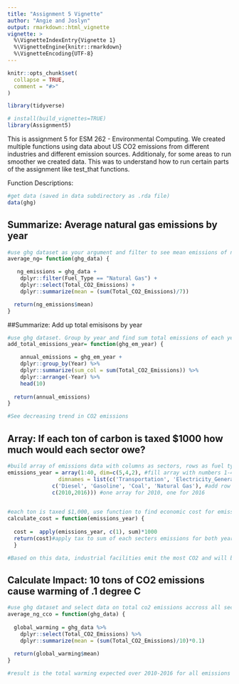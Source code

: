 ```yaml
---
title: "Assignment 5 Vignette"
author: "Angie and Joslyn"
output: rmarkdown::html_vignette
vignette: >
  %\VignetteIndexEntry{Vignette 1}
  %\VignetteEngine{knitr::rmarkdown}
  %\VignetteEncoding{UTF-8}
---
```


```r
knitr::opts_chunk$set(
  collapse = TRUE,
  comment = "#>"
)
```

```r
library(tidyverse)

# install(build_vignettes=TRUE)
library(Assignment5)

```

This is assignment 5 for ESM 262 - Environmental Computing. We created multiple functions using data about US CO2 emissions from different industries and different emission sources. Additionaly, for some areas to run smoother we created data. This was to understand how to run certain parts of the assignment like test_that functions. 

Function Descriptions: 

```r
#get data (saved in data subdirectory as .rda file)
data(ghg)

```


## Summarize: Average natural gas emissions by year
```r

#use ghg dataset as your argument and filter to see mean emissions of natural gas over the 7 years of data
average_ng= function(ghg_data) {

   ng_emissions = ghg_data +
    dplyr::filter(Fuel_Type == "Natural Gas") +
    dplyr::select(Total_CO2_Emissions) +
    dplyr::summarize(mean = (sum(Total_CO2_Emissions)/7))

  return(ng_emissions$mean)
}

```


##Summarize: Add up total emisisons by year
```r
#use ghg dataset. Group by year and find sum total emissions of each year in chronological order
add_total_emissions_year= function(ghg_em_year) {

    annual_emissions = ghg_em_year +
    dplyr::group_by(Year) %>%
    dplyr::summarize(sum_col = sum(Total_CO2_Emissions)) %>%
    dplyr::arrange(-Year) %>%
    head(10)
    
  return(annual_emissions)
}

#See decreasing trend in CO2 emissions

```



## Array: If each ton of carbon is taxed $1000 how much would each sector owe?
```r

#build array of emissions data with columns as sectors, rows as fuel type, and arrays as the years 2010 and 2016.
emissions_year = array(1:40, dim=c(5,4,2), #fill array with numbers 1-40 FAKE DATA
                dimnames = list(c('Transportation', 'Electricity_Generation', 'Residential', 'Commercial',  'Industrial'), # add column names
              c('Diesel', 'Gasoline', 'Coal', 'Natural Gas'), #add row names
              c(2010,2016))) #one array for 2010, one for 2016
             

#each ton is taxed $1,000, use function to find economic cost for emissions for each sector. Data was created for array in above code so data is not accurate.
calculate_cost = function(emissions_year) {
  
  cost =  apply(emissions_year, c(1), sum)*1000
  return(cost)#apply tax to sum of each secters emissions for both years
  }

#Based on this data, industrial facilities emit the most CO2 and will be taxed the most

```


## Calculate Impact: 10 tons of CO2 emissions cause warming of .1 degree C
```r
#use ghg dataset and select data on total co2 emissions accross all sectors and years. Divide by 10 since and multiply by .1 to get expected warming. 
average_ng_cco = function(ghg_data) {
  
  global_warming = ghg_data %>%
    dplyr::select(Total_CO2_Emissions) %>%
    dplyr::summarize(mean = (sum(Total_CO2_Emissions)/10)*0.1)
  
  return(global_warming$mean)
}

#result is the total warming expected over 2010-2016 for all emissions in that time
```



